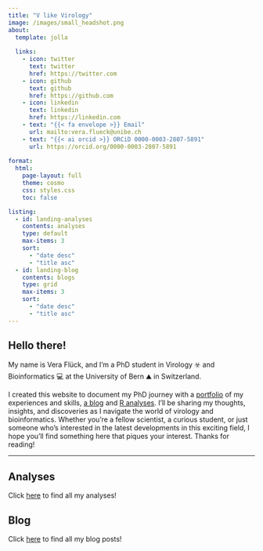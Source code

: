 ```yaml
---
title: "V like Virology"
image: /images/small_headshot.png
about:
  template: jolla
  
  links: 
    - icon: twitter
      text: twitter
      href: https://twitter.com
    - icon: github
      text: github
      href: https://github.com
    - icon: linkedin
      text: linkedin
      href: https://linkedin.com
    - text: "{{< fa envelope >}} Email"
      url: mailto:vera.flueck@unibe.ch
    - text: "{{< ai orcid >}} ORCiD 0000-0003-2807-5891"
      url: https://orcid.org/0000-0003-2807-5891
      
format: 
  html:
    page-layout: full
    theme: cosmo
    css: styles.css
    toc: false

listing:
  - id: landing-analyses
    contents: analyses
    type: default
    max-items: 3
    sort: 
      - "date desc"
      - "title asc"
  - id: landing-blog
    contents: blogs
    type: grid
    max-items: 3
    sort: 
      - "date desc"
      - "title asc"
---
```


::: column-body
# Hello there!

My name is Vera Flück, and I'm a PhD student in Virology ☣️ and Bioinformatics 💻 at the University of Bern ⛰️ in Switzerland.

I created this website to document my PhD journey with a [portfolio](CV.qmd) of my experiences and skills, [a blog](Blog.qmd) and [R analyses](Analyses.qmd). I'll be sharing my thoughts, insights, and discoveries as I navigate the world of virology and bioinformatics. Whether you're a fellow scientist, a curious student, or just someone who's interested in the latest developments in this exciting field, I hope you'll find something here that piques your interest. Thanks for reading!
:::

------------------------------------------------------------------------

::: column-page
::: grid
::: g-col-6
## Analyses

Click [here](Analyses) to find all my analyses!

::: {#landing-analyses}
:::
:::

::: g-col-6
## Blog

Click [here](Blog) to find all my blog posts!

::: {#landing-blog}
:::
:::
:::
:::
